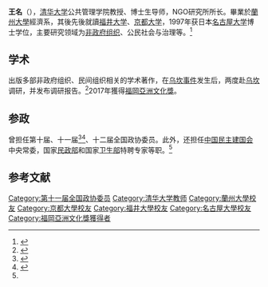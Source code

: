 '''王名'''（{{bd|1959年|10月|}}），[[清华大学|清华大学]]公共管理学院教授、博士生导师，NGO研究所所长。畢業於[[蘭州大學|蘭州大學]]經濟系，其後先後就讀[[福井大学|福井大学]]、[[京都大学|京都大学]]，1997年获日本[[名古屋大学|名古屋大学]]博士学位，主要研究领域为[[非政府组织|非政府组织]]、公民社会与治理等。<ref name="tsinghua">{{cite web|title=清华大学公共管理学院师资队伍：王名|url=http://www.sppm.tsinghua.edu.cn/szdw/qzjs/26efe4891e2a9c84011e3920bdd60029.html|accessdate=2016-09-26|archive-date=2016-09-16|archive-url=https://web.archive.org/web/20160916005842/http://www.sppm.tsinghua.edu.cn/szdw/qzjs/26efe4891e2a9c84011e3920bdd60029.html|dead-url=no}}</ref>

== 学术 ==
出版多部非政府组织、民间组织相关的学术著作，在[[乌坎事件|乌坎事件]]发生后，两度赴[[乌坎|乌坎]]调研，并发布调研报告。<ref name="tsinghua2">{{cite web|title=王名教授带队赴乌坎村调研“后选举时代”|url=http://www.tsinghua.edu.cn/publish/sppm/4641/2013/20130403133043982785922/20130403133043982785922_.html|website=清华大学公共管理学院|accessdate=2016-09-26|deadurl=yes|archiveurl=https://web.archive.org/web/20170305020951/http://www.tsinghua.edu.cn/publish/sppm/4641/2013/20130403133043982785922/20130403133043982785922_.html|archivedate=2017-03-05}}</ref>2017年獲得[[福岡亞洲文化獎|福岡亞洲文化獎]]。

== 参政 ==
曾担任第十届、十一届<ref>{{cite news|title=第十一届全国政协委员名单|url=http://www.indaa.com.cn/zt/2009qglh/zxzs/200903/t20090303_127573.html|accessdate=2013-04-09|newspaper=新华社北京1月25日电 中国人民政治协商会议第十一届全国委员会委员名单(共2237人，2008年1月25日政协第十届全国委员会常务委员会第二十次会议通过)|date=2008年1月25日|deadurl=yes|archiveurl=https://web.archive.org/web/20130928014403/http://www.indaa.com.cn/zt/2009qglh/zxzs/200903/t20090303_127573.html|archivedate=2013年9月28日}}</ref><ref>{{cite news|title=全国政协信息-王名|url=http://www.cppcc.gov.cn/CMS/wylibary/showJcwyxtInfoWylibary.action?tabJcwyxt.guid=11W0010950&wytype=wjwy|accessdate=2013-04-11|newspaper=全国政协委员会|archive-date=2019-08-12|archive-url=https://web.archive.org/web/20190812234929/http://www.cppcc.gov.cn/CMS/wylibary/showJcwyxtInfoWylibary.action?tabJcwyxt.guid=11W0010950&wytype=wjwy|dead-url=no}}</ref>、十二届全国政协委员。此外，还担任[[中国民主建国会|中国民主建国会]]中央常委，国家[[中华人民共和国民政部|民政部]]和国家[[中华人民共和国卫生部|卫生部]]特聘专家等职。<ref name="tsinghua" />

== 参考文献 ==

{{reflist|2}}

{{中国政治人物小作品}}
{{DEFAULTSORT:Wang}}
[[Category:第十一届全国政协委员|Category:第十一届全国政协委员]]
[[Category:清华大学教师|Category:清华大学教师]]
[[Category:蘭州大學校友|Category:蘭州大學校友]]
[[Category:京都大學校友|Category:京都大學校友]]
[[Category:福井大學校友|Category:福井大學校友]]
[[Category:名古屋大學校友|Category:名古屋大學校友]]
[[Category:福岡亞洲文化獎獲得者|Category:福岡亞洲文化獎獲得者]]
